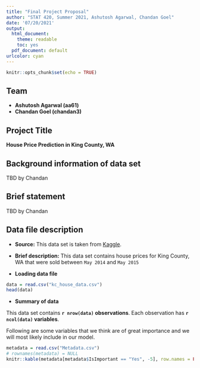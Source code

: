 ```yaml
---
title: "Final Project Proposal"
author: "STAT 420, Summer 2021, Ashutosh Agarwal, Chandan Goel"
date: '07/20/2021'
output:
  html_document: 
    theme: readable
    toc: yes
  pdf_document: default
urlcolor: cyan
---
```


```r
knitr::opts_chunk$set(echo = TRUE)
```

## Team

  - **Ashutosh Agarwal (aa61)**
  - **Chandan Goel (chandan3)**

## Project Title

**House Price Prediction in King County, WA**

## Background information of data set

TBD by Chandan

## Brief statement

TBD by Chandan

## Data file description

  * **Source:** This data set is taken from [Kaggle](https://www.kaggle.com/harlfoxem/housesalesprediction).
  
  * **Brief description:** This data set contains house prices for King County, WA that were sold between `May 2014` and `May 2015`
  
  * **Loading data file**
  
```r
data = read.csv("kc_house_data.csv")
head(data)
```
  
  - **Summary of data**
  
  This data set contains **`r nrow(data)` observations**. Each observation has **`r ncol(data)` variables**.
  
  Following are some variables that we think are of great importance and we will most likely include in our model.
  
```r
metadata = read.csv("Metadata.csv")
# rownames(metadata) = NULL
knitr::kable(metadata[metadata$IsImportant == "Yes", -5], row.names = FALSE)
```